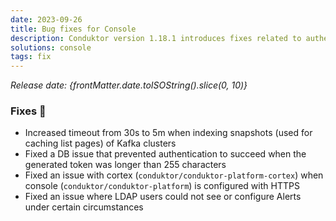 ```yaml
---
date: 2023-09-26
title: Bug fixes for Console
description: Conduktor version 1.18.1 introduces fixes related to authentication and indexing.
solutions: console
tags: fix
---
```


*Release date: {frontMatter.date.toISOString().slice(0, 10)}*

### Fixes 🔨

- Increased timeout from 30s to 5m when indexing snapshots (used for caching list pages) of Kafka clusters
- Fixed a DB issue that prevented authentication to succeed when the generated token was longer than 255 characters
- Fixed an issue with cortex (`conduktor/conduktor-platform-cortex`) when console (`conduktor/conduktor-platform`) is configured with HTTPS
- Fixed an issue where LDAP users could not see or configure Alerts under certain circumstances